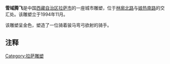 {{Unreferenced|time=2022-02-25T03:05:25+00:00}}
'''雪域腾飞'''是中国[[西藏自治区|西藏自治区]][[拉萨市|拉萨市]]的一座城市雕塑，位于[[林廓北路|林廓北路]]与[[娘热南路|娘热南路]]的交汇处。该雕塑立于1994年11月。

该雕塑呈金色，塑造了一位骑着骏马弯弓欲射的骑手。

==注释==
{{reflist}}
{{拉萨地标}}

{{Chinese building-stub}}

[[Category:拉萨雕塑|Category:拉萨雕塑]]